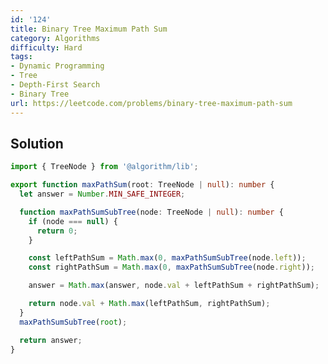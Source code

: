 ```yaml
---
id: '124'
title: Binary Tree Maximum Path Sum
category: Algorithms
difficulty: Hard
tags:
- Dynamic Programming
- Tree
- Depth-First Search
- Binary Tree
url: https://leetcode.com/problems/binary-tree-maximum-path-sum
---
```


## Solution

```typescript filename="solution.ts" copy
import { TreeNode } from '@algorithm/lib';

export function maxPathSum(root: TreeNode | null): number {
  let answer = Number.MIN_SAFE_INTEGER;

  function maxPathSumSubTree(node: TreeNode | null): number {
    if (node === null) {
      return 0;
    }

    const leftPathSum = Math.max(0, maxPathSumSubTree(node.left));
    const rightPathSum = Math.max(0, maxPathSumSubTree(node.right));

    answer = Math.max(answer, node.val + leftPathSum + rightPathSum);

    return node.val + Math.max(leftPathSum, rightPathSum);
  }
  maxPathSumSubTree(root);

  return answer;
}
```

